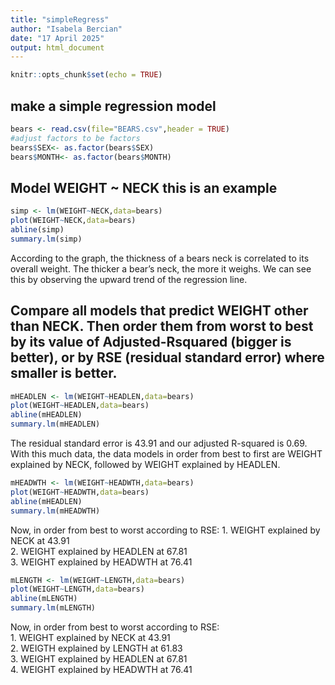 ```yaml
---
title: "simpleRegress"
author: "Isabela Bercian"
date: "17 April 2025"
output: html_document
---
```


```r
knitr::opts_chunk$set(echo = TRUE)
```

## make a simple regression model

```r
bears <- read.csv(file="BEARS.csv",header = TRUE)
#adjust factors to be factors
bears$SEX<- as.factor(bears$SEX)
bears$MONTH<- as.factor(bears$MONTH)
```

## Model WEIGHT ~ NECK  this is an example  

```r
simp <- lm(WEIGHT~NECK,data=bears)
plot(WEIGHT~NECK,data=bears)
abline(simp)
summary.lm(simp)
```

According to the graph, the thickness of a bears neck is correlated to its overall weight. The thicker a bear's neck, the more it weighs. We can see this by observing the upward trend of the regression line. 

## Compare all models that predict WEIGHT other than NECK. Then order them from worst to best by its value of Adjusted-Rsquared (bigger is better), or by RSE (residual standard error) where smaller is better. 

```r
mHEADLEN <- lm(WEIGHT~HEADLEN,data=bears)
plot(WEIGHT~HEADLEN,data=bears)
abline(mHEADLEN)
summary.lm(mHEADLEN)
```

The residual standard error is 43.91 and our adjusted R-squared is 0.69. With this much data, the data models in order from best to first are WEIGHT explained by NECK, followed by WEIGHT explained by HEADLEN.

```r
mHEADWTH <- lm(WEIGHT~HEADWTH,data=bears)
plot(WEIGHT~HEADWTH,data=bears)
abline(mHEADLEN)
summary.lm(mHEADWTH)
```

Now, in order from best to worst according to RSE: 
1. WEIGHT explained by NECK at 43.91  
2. WEIGHT explained by HEADLEN at 67.81  
3. WEIGHT explained by HEADWTH at 76.41  

```r
mLENGTH <- lm(WEIGHT~LENGTH,data=bears)
plot(WEIGHT~LENGTH,data=bears)
abline(mLENGTH)
summary.lm(mLENGTH)
```


Now, in order from best to worst according to RSE:  
1. WEIGHT explained by NECK at 43.91  
2. WEIGTH explained by LENGTH at 61.83  
3. WEIGHT explained by HEADLEN at 67.81  
4. WEIGHT explained by HEADWTH at 76.41  
 